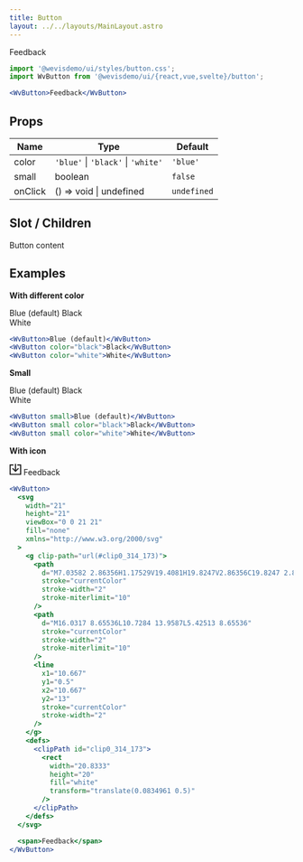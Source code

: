 ```yaml
---
title: Button
layout: ../../layouts/MainLayout.astro
---
```



<div class="not-prose component-preview">
  <WvButton>Feedback</WvButton>
</div>

```jsx
import '@wevisdemo/ui/styles/button.css';
import WvButton from '@wevisdemo/ui/{react,vue,svelte}/button';
```

```jsx
<WvButton>Feedback</WvButton>
```

## Props

| Name    | Type                               | Default     |
| ------- | ---------------------------------- | ----------- |
| color   | `'blue'` \| `'black'` \| `'white'` | `'blue'`    |
| small   | boolean                            | `false`     |
| onClick | () => void \| undefined            | `undefined` |

## Slot / Children

Button content

## Examples

**With different color**

<div class="-my-2 flex gap-2">
  <div class="not-prose component-preview">
    <WvButtonGroup>
      <WvButton>Blue (default)</WvButton>
      <WvButton color="black">Black</WvButton>
    </WvButtonGroup>
  </div>
  <div class="not-prose component-preview-dark">
    <WvButton color="white">White</WvButton>
  </div>
</div>

```jsx
<WvButton>Blue (default)</WvButton>
<WvButton color="black">Black</WvButton>
<WvButton color="white">White</WvButton>
```

**Small**

<div class="-my-2 flex gap-2">
  <div class="not-prose component-preview">
    <WvButtonGroup>
      <WvButton small>Blue (default)</WvButton>
      <WvButton small color="black">
        Black
      </WvButton>
    </WvButtonGroup>
  </div>
  <div class="not-prose component-preview-dark">
    <WvButton small color="white">
      White
    </WvButton>
  </div>
</div>

```jsx
<WvButton small>Blue (default)</WvButton>
<WvButton small color="black">Black</WvButton>
<WvButton small color="white">White</WvButton>
```

**With icon**

<div class="not-prose component-preview">
  <WvButton>
    <svg
      width="21"
      height="21"
      viewBox="0 0 21 21"
      fill="none"
      xmlns="http://www.w3.org/2000/svg"
    >
      <g clip-path="url(#clip0_314_173)">
        <path
          d="M7.03582 2.86356H1.17529V19.4081H19.8247V2.86356C19.8247 2.86356 15.306 2.86356 13.9642 2.86356"
          stroke="currentColor"
          stroke-width="2"
          stroke-miterlimit="10"
        />
        <path
          d="M16.0317 8.65536L10.7284 13.9587L5.42513 8.65536"
          stroke="currentColor"
          stroke-width="2"
          stroke-miterlimit="10"
        />
        <line
          x1="10.667"
          y1="0.5"
          x2="10.667"
          y2="13"
          stroke="currentColor"
          stroke-width="2"
        />
      </g>
      <defs>
        <clipPath id="clip0_314_173">
          <rect
            width="20.8333"
            height="20"
            fill="white"
            transform="translate(0.0834961 0.5)"
          />
        </clipPath>
      </defs>
    </svg>
    <span>Feedback</span>
  </WvButton>
</div>

```jsx
<WvButton>
  <svg
    width="21"
    height="21"
    viewBox="0 0 21 21"
    fill="none"
    xmlns="http://www.w3.org/2000/svg"
  >
    <g clip-path="url(#clip0_314_173)">
      <path
        d="M7.03582 2.86356H1.17529V19.4081H19.8247V2.86356C19.8247 2.86356 15.306 2.86356 13.9642 2.86356"
        stroke="currentColor"
        stroke-width="2"
        stroke-miterlimit="10"
      />
      <path
        d="M16.0317 8.65536L10.7284 13.9587L5.42513 8.65536"
        stroke="currentColor"
        stroke-width="2"
        stroke-miterlimit="10"
      />
      <line
        x1="10.667"
        y1="0.5"
        x2="10.667"
        y2="13"
        stroke="currentColor"
        stroke-width="2"
      />
    </g>
    <defs>
      <clipPath id="clip0_314_173">
        <rect
          width="20.8333"
          height="20"
          fill="white"
          transform="translate(0.0834961 0.5)"
        />
      </clipPath>
    </defs>
  </svg>

  <span>Feedback</span>
</WvButton>
```

